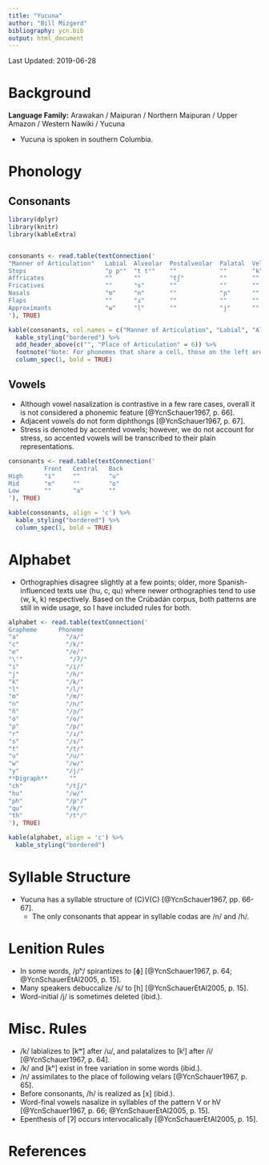 ```yaml
---
title: "Yucuna"
author: "Bill Mizgerd"
bibliography: ycn.bib
output: html_document
---
```


Last Updated: 2019-06-28

# Background

**Language Family:** Arawakan / Maipuran / Northern Maipuran / Upper Amazon / Western Nawiki / Yucuna

* Yucuna is spoken in southern Columbia.

# Phonology

## Consonants

```r

library(dplyr)
library(knitr)
library(kableExtra)


consonants <- read.table(textConnection('
"Manner of Articulation"   Labial  Alveolar  Postalveolar  Palatal  Velar  Glottal
Stops                      "p pʰ"  "t tʰ"    ""            ""       "k"    "ʔ"
Affricates                 ""      ""        "tʃ"          ""       ""     ""
Fricatives                 ""      "s"       ""            ""       ""     "h"
Nasals                     "m"     "n"       ""            "ɲ"      ""     ""
Flaps                      ""      "ɾ"       ""            ""       ""     ""
Approximants               "w"     "l"       ""            "j"      ""     ""
'), TRUE)

kable(consonants, col.names = c("Manner of Articulation", "Labial", "Alveolar", "Postalveolar", "Palatal", "Velar", "Glottal"), align = 'c') %>%
  kable_styling("bordered") %>%
  add_header_above(c("", "Place of Articulation" = 6)) %>%
  footnote("Note: For phonemes that share a cell, those on the left are plain, whereas those on the right are aspirated.", general_title = "") %>%
  column_spec(1, bold = TRUE)
```

## Vowels

* Although vowel nasalization is contrastive in a few rare cases, overall it is not considered a phonemic feature [@YcnSchauer1967, p. 66].
* Adjacent vowels do not form diphthongs [@YcnSchauer1967, p. 67].
* Stress is denoted by accented vowels; however, we do not account for stress, so accented vowels will be transcribed to their plain representations. 

```r
consonants <- read.table(textConnection('
          Front   Central   Back
High      "i"     ""        "u"
Mid       "e"     ""        "o"
Low       ""      "a"       ""
'), TRUE)

kable(consonants, align = 'c') %>%
  kable_styling("bordered") %>%
  column_spec(1, bold = TRUE)
```

# Alphabet

* Orthographies disagree slightly at a few points; older, more Spanish-influenced texts use ⟨hu, c, qu⟩ where newer orthographies tend to use ⟨w, k, k⟩ respectively. Based on the Crúbadán corpus, both patterns are still in wide usage, so I have included rules for both.

```r

alphabet <- read.table(textConnection('
Grapheme      Phoneme  
"a"             "/a/"  
"c"             "/k/"    
"e"             "/e/"  
"\'"             "/ʔ/"   
"i"             "/i/"  
"j"             "/h/"  
"k"             "/k/"  
"l"             "/l/"  
"m"             "/m/"  
"n"             "/n/"  
"ñ"             "/ɲ/"  
"o"             "/o/"  
"p"             "/p/"   
"r"             "/ɾ/"  
"s"             "/s/"  
"t"             "/t/"    
"u"             "/u/"  
"w"             "/w/"  
"y"             "/j/"
**Digraph**      ""
"ch"            "/tʃ/"
"hu"            "/w/"
"ph"            "/pʰ/"  
"qu"            "/k/"
"th"            "/tʰ/"
'), TRUE)

kable(alphabet, align = 'c') %>%
  kable_styling("bordered")
```

# Syllable Structure

* Yucuna has a syllable structure of (C)V(C) [@YcnSchauer1967, pp. 66-67].
    - The only consonants that appear in syllable codas are /n/ and /h/.

# Lenition Rules

* In some words, /pʰ/ spirantizes to [ɸ] [@YcnSchauer1967, p. 64; @YcnSchauerEtAl2005, p. 15].
* Many speakers debuccalize /s/ to [h] [@YcnSchauerEtAl2005, p. 15].
* Word-initial /j/ is sometimes deleted (ibid.).

# Misc. Rules

* /k/ labializes to [kʷ] after /u/, and palatalizes to [kʲ] after /i/ [@YcnSchauer1967, p. 64].
* /k/ and [kʰ] exist in free variation in some words (ibid.).
* /n/ assimilates to the place of following velars [@YcnSchauer1967, p. 65].
* Before consonants, /h/ is realized as [x] (ibid.).
* Word-final vowels nasalize in syllables of the pattern V or hV [@YcnSchauer1967, p. 66; @YcnSchauerEtAl2005, p. 15].
* Epenthesis of [ʔ] occurs intervocalically [@YcnSchauerEtAl2005, p. 15].

# References
